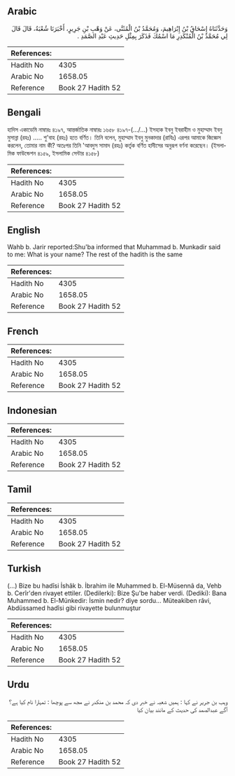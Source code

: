 ## Arabic


<div dir="rtl" lang="ar" style={{fontSize:'larger',backgroundColor:'#f8f9fa',padding:20}}>
وَحَدَّثَنَاهُ إِسْحَاقُ بْنُ إِبْرَاهِيمَ، وَمُحَمَّدُ بْنُ الْمُثَنَّى، عَنْ وَهْبِ بْنِ جَرِيرٍ، أَخْبَرَنَا شُعْبَةُ، قَالَ قَالَ لِي مُحَمَّدُ بْنُ الْمُنْكَدِرِ مَا اسْمُكَ فَذَكَرَ بِمِثْلِ حَدِيثِ عَبْدِ الصَّمَدِ ‏.‏
</div>
<div style={{backgroundColor:'#f8f9fa',padding:20, marginBottom: 10}}><table> <thead> <tr> <th>References:</th> <th></th> </tr> </thead> <tbody><tr><td>Hadith No</td><td>4305</td></tr><tr><td>Arabic No</td><td>1658.05</td></tr><tr><td>Reference</td><td>Book 27 Hadith 52</td></tr></tbody></table></div>

## Bengali


<div dir="ltr" lang="bn" style={{fontSize:'larger',backgroundColor:'#f8f9fa',padding:20}}>
হাদিস একাডেমি নাম্বারঃ ৪১৯৭, আন্তর্জাতিক নাম্বারঃ ১৬৫৮ ৪১৯৭-(.../...) ইসহাক ইবনু ইবরাহীম ও মুহাম্মাদ ইবনু মুসান্না (রহঃ) ..... শু'বাহ (রহঃ) হতে বর্ণিত। তিনি বলেন, মুহাম্মাদ ইবনু মুনকাদার (রাযিঃ) এরপর আমাকে জিজ্ঞেস করলেন, তোমার নাম কী? অতঃপর তিনি 'আবদুস সামাদ (রহঃ) কর্তৃক বর্ণিত হাদীসের অনুরূপ বর্ণনা করেছেন। (ইসলামিক ফাউন্ডেশন ৪১৫৯, ইসলামিক সেন্টার ৪১৫৮)
</div>
<div style={{backgroundColor:'#f8f9fa',padding:20, marginBottom: 10}}><table> <thead> <tr> <th>References:</th> <th></th> </tr> </thead> <tbody><tr><td>Hadith No</td><td>4305</td></tr><tr><td>Arabic No</td><td>1658.05</td></tr><tr><td>Reference</td><td>Book 27 Hadith 52</td></tr></tbody></table></div>

## English


<div dir="ltr" lang="en" style={{fontSize:'larger',backgroundColor:'#f8f9fa',padding:20}}>
Wahb b. Jarir reported:Shu'ba informed that Muhammad b. Munkadir said to me: What is your name? The rest of the hadith is the same
</div>
<div style={{backgroundColor:'#f8f9fa',padding:20, marginBottom: 10}}><table> <thead> <tr> <th>References:</th> <th></th> </tr> </thead> <tbody><tr><td>Hadith No</td><td>4305</td></tr><tr><td>Arabic No</td><td>1658.05</td></tr><tr><td>Reference</td><td>Book 27 Hadith 52</td></tr></tbody></table></div>

## French


<div dir="ltr" lang="fr" style={{fontSize:'larger',backgroundColor:'#f8f9fa',padding:20}}>

</div>
<div style={{backgroundColor:'#f8f9fa',padding:20, marginBottom: 10}}><table> <thead> <tr> <th>References:</th> <th></th> </tr> </thead> <tbody><tr><td>Hadith No</td><td>4305</td></tr><tr><td>Arabic No</td><td>1658.05</td></tr><tr><td>Reference</td><td>Book 27 Hadith 52</td></tr></tbody></table></div>

## Indonesian


<div dir="ltr" lang="id" style={{fontSize:'larger',backgroundColor:'#f8f9fa',padding:20}}>

</div>
<div style={{backgroundColor:'#f8f9fa',padding:20, marginBottom: 10}}><table> <thead> <tr> <th>References:</th> <th></th> </tr> </thead> <tbody><tr><td>Hadith No</td><td>4305</td></tr><tr><td>Arabic No</td><td>1658.05</td></tr><tr><td>Reference</td><td>Book 27 Hadith 52</td></tr></tbody></table></div>

## Tamil


<div dir="ltr" lang="ta" style={{fontSize:'larger',backgroundColor:'#f8f9fa',padding:20}}>

</div>
<div style={{backgroundColor:'#f8f9fa',padding:20, marginBottom: 10}}><table> <thead> <tr> <th>References:</th> <th></th> </tr> </thead> <tbody><tr><td>Hadith No</td><td>4305</td></tr><tr><td>Arabic No</td><td>1658.05</td></tr><tr><td>Reference</td><td>Book 27 Hadith 52</td></tr></tbody></table></div>

## Turkish


<div dir="ltr" lang="tr" style={{fontSize:'larger',backgroundColor:'#f8f9fa',padding:20}}>
(…) Bize bu hadîsi İshâk b. İbrahim ile Muhammed b. El-Müsennâ da, Vehb b. Cerîr'den rivayet ettiler. (Dedilerki): Bize Şu'be haber verdi. (Dediki): Bana Muhammed b. El-Münkedir: İsmin nedir? diye sordu... Müteakiben râvi, Abdüssamed hadîsi gibi rivayette bulunmuştur
</div>
<div style={{backgroundColor:'#f8f9fa',padding:20, marginBottom: 10}}><table> <thead> <tr> <th>References:</th> <th></th> </tr> </thead> <tbody><tr><td>Hadith No</td><td>4305</td></tr><tr><td>Arabic No</td><td>1658.05</td></tr><tr><td>Reference</td><td>Book 27 Hadith 52</td></tr></tbody></table></div>

## Urdu


<div dir="rtl" lang="ur" style={{fontSize:'larger',backgroundColor:'#f8f9fa',padding:20}}>
وہب بن جریر نے کہا : ہمیں شعبہ نے خبر دی کہ محمد بن منکدر نے مجھ سے پوچھا : تمہارا نام کیا ہے؟ آگے عبدالصمد کی حدیث کے مانند بیان کیا
</div>
<div style={{backgroundColor:'#f8f9fa',padding:20, marginBottom: 10}}><table> <thead> <tr> <th>References:</th> <th></th> </tr> </thead> <tbody><tr><td>Hadith No</td><td>4305</td></tr><tr><td>Arabic No</td><td>1658.05</td></tr><tr><td>Reference</td><td>Book 27 Hadith 52</td></tr></tbody></table></div>